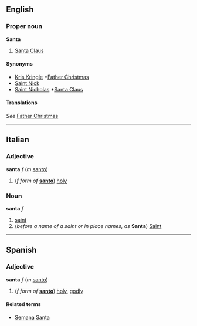 ==English==
===Proper noun===
'''Santa'''

#[[Santa Claus]]

====Synonyms====
*[[Kris Kringle]] *[[Father Christmas]]
*[[Saint Nick]]
*[[Saint Nicholas]] *[[Santa Claus]]

====Translations====
''See'' [[Father Christmas]]

----
==Italian==
===Adjective===
'''santa''' ''f'' (''m'' [[santo#Italian|santo]])

# (''f form of'' '''[[santo#Italian|santo]]''') [[holy]]

===Noun===
'''santa''' ''f''

# [[saint]]
# (''before a name of a saint or in place names, as'' '''Santa''') [[Saint]]

----
==Spanish==
===Adjective===
'''santa''' ''f'' (''m'' [[santo#Spanish|santo]])

# (''f form of'' '''[[santo#Spanish|santo]]''') [[holy]], [[godly]]

====Related terms====
*[[Semana Santa]]